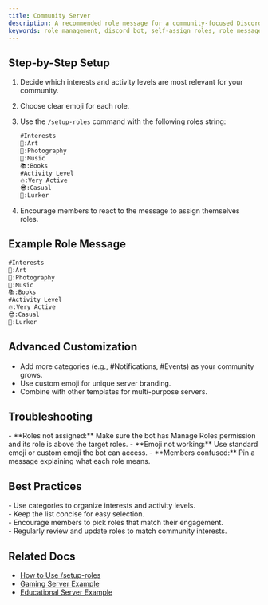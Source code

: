 ```yaml
---
title: Community Server
description: A recommended role message for a community-focused Discord server. Use categories to organize interests and activity levels.
keywords: role management, discord bot, self-assign roles, role messages, easy setup
---
```



## Step-by-Step Setup
1. Decide which interests and activity levels are most relevant for your community.
2. Choose clear emoji for each role.
3. Use the `/setup-roles` command with the following roles string:

    ```markdown
    #Interests
    🎨:Art
    📸:Photography
    🎵:Music
    📚:Books
    #Activity Level
    🔥:Very Active
    😎:Casual
    👀:Lurker
    ```
4. Encourage members to react to the message to assign themselves roles.

## Example Role Message
```markdown
#Interests
🎨:Art
📸:Photography
🎵:Music
📚:Books
#Activity Level
🔥:Very Active
😎:Casual
👀:Lurker
```

## Advanced Customization
- Add more categories (e.g., #Notifications, #Events) as your community grows.
- Use custom emoji for unique server branding.
- Combine with other templates for multi-purpose servers.

## Troubleshooting
<Callout type="warning">
- **Roles not assigned:** Make sure the bot has Manage Roles permission and its role is above the target roles.
- **Emoji not working:** Use standard emoji or custom emoji the bot can access.
- **Members confused:** Pin a message explaining what each role means.
</Callout>

## Best Practices
<Callout type="success">
- Use categories to organize interests and activity levels.<br />
- Keep the list concise for easy selection.<br />
- Encourage members to pick roles that match their engagement.<br />
- Regularly review and update roles to match community interests.
</Callout>

## Related Docs
- [How to Use /setup-roles](/docs/commands/role-management/setup-roles)
- [Gaming Server Example](/docs/examples/gaming-server)
- [Educational Server Example](/docs/examples/educational-server)
